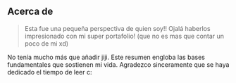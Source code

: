 ## Acerca de

> Esta fue una pequeña perspectiva de quien soy!! Ojalá haberlos impresionado con mi super portafolio! (que no es mas que contar un poco de mi xd)

No tenía mucho más que añadir jiji. Este resumen engloba las bases fundamentales que sostienen mi vida. Agradezco sinceramente que se haya dedicado el tiempo de leer c: